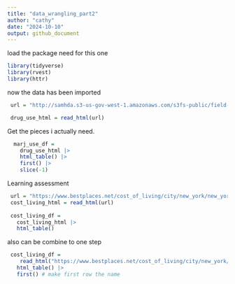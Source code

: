 ```yaml
---
title: "data_wrangling_part2"
author: "cathy"
date: "2024-10-10"
output: github_document
---
```

load the package need for this one
```r
library(tidyverse)
library(rvest)
library(httr)
```

now the data has been imported
```r
 url = "http://samhda.s3-us-gov-west-1.amazonaws.com/s3fs-public/field-uploads/2k15StateFiles/NSDUHsaeShortTermCHG2015.htm"

 drug_use_html = read_html(url)
```


Get the pieces i actually need.
```r
  marj_use_df =
    drug_use_html |> 
    html_table() |> 
    first() |> 
    slice(-1)
```

Learning assessment

```r
 url = "https://www.bestplaces.net/cost_of_living/city/new_york/new_york"
 cost_living_html = read_html(url)
 
 cost_living_df = 
   cost_living_html |> 
   html_table()
```

also can be combine to one step
```r
 cost_living_df = 
    read_html("https://www.bestplaces.net/cost_of_living/city/new_york/new_york") |> 
   html_table() |> 
   first() # make first row the name
```



